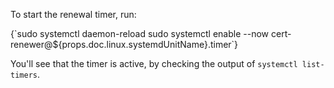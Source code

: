 To start the renewal timer, run:

<CodeBlock autoCopy language="bash">
  {`sudo systemctl daemon-reload
sudo systemctl enable --now cert-renewer@${props.doc.linux.systemdUnitName}.timer`}
</CodeBlock>

You'll see that the timer is active, by checking the output of `systemctl list-timers`.

